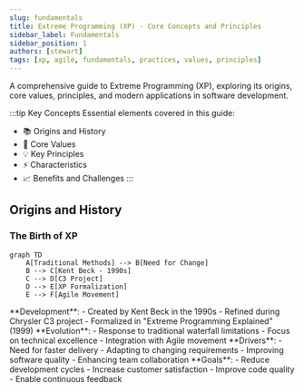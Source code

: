 ```yaml
---
slug: fundamentals
title: Extreme Programming (XP) - Core Concepts and Principles
sidebar_label: Fundamentals
sidebar_position: 1
authors: [stewart]
tags: [xp, agile, fundamentals, practices, values, principles]
---
```



A comprehensive guide to Extreme Programming (XP), exploring its origins, core values, principles, and modern applications in software development.

<!-- truncate -->

:::tip Key Concepts
Essential elements covered in this guide:

- 📚 Origins and History
- 🎯 Core Values
- 💡 Key Principles
- ⚡ Characteristics
- 📈 Benefits and Challenges
  :::

## Origins and History

### The Birth of XP

```mermaid
graph TD
    A[Traditional Methods] --> B[Need for Change]
    B --> C[Kent Beck - 1990s]
    C --> D[C3 Project]
    D --> E[XP Formalization]
    E --> F[Agile Movement]
```

<Tabs>
  <TabItem value="background" label="Historical Context" default>
    **Development**: - Created by Kent Beck in the 1990s - Refined during
    Chrysler C3 project - Formalized in "Extreme Programming Explained" (1999)
    **Evolution**: - Response to traditional waterfall limitations - Focus on
    technical excellence - Integration with Agile movement
  </TabItem>
  <TabItem value="motivation" label="Key Motivations">
    **Drivers**: - Need for faster delivery - Adapting to changing requirements
    - Improving software quality - Enhancing team collaboration **Goals**: -
    Reduce development cycles - Increase customer satisfaction - Improve code
    quality - Enable continuous feedback
  </TabItem>
</Tabs>

## Core Values

:::info Foundation
XP is built on five fundamental values that guide all practices and decisions.
:::

### 1. Communication

<Tabs>
  <TabItem value="principles" label="Key Principles" default>
    **Focus Areas**: - Face-to-face interaction - Continuous dialogue - Team
    collaboration - Knowledge sharing **Implementation**: - Daily stand-ups -
    Pair programming - Team workspace - Customer involvement
  </TabItem>
  <TabItem value="benefits" label="Benefits">
    **Outcomes**: - Faster problem solving - Reduced documentation needs -
    Better team alignment - Improved decision making
  </TabItem>
</Tabs>

### 2. Simplicity

```mermaid
mindmap
  root((Simplicity))
    Code
      Clear Design
      Minimal Features
      Easy Maintenance
    Process
      Direct Solutions
      Reduced Complexity
      Focused Scope
    Planning
      Small Steps
      Clear Goals
      Measurable Progress
```

### 3. Feedback

<Tabs>
  <TabItem value="types" label="Feedback Types" default>
    **Sources**: - Unit testing - Customer reviews - Team retrospectives -
    System metrics **Timing**: - Immediate technical feedback - Short iteration
    cycles - Regular customer demos - Continuous integration
  </TabItem>
  <TabItem value="application" label="Application">
    **Usage**: - Guide development - Adjust direction - Improve quality -
    Enhance practices
  </TabItem>
</Tabs>

### 4. Courage

:::note Courage in Practice
Courage means taking bold actions while being aware of their consequences.
:::

- Telling the truth about progress
- Adapting to changes
- Throwing away code when needed
- Trying new approaches
- Maintaining high standards

### 5. Respect

- Valuing team members' contributions
- Supporting each other's efforts
- Accepting responsibility
- Giving and receiving feedback
- Maintaining work-life balance

## Key Characteristics

### Technical Excellence

```mermaid
graph TD
    A[Technical Practices] --> B[Test-First Development]
    A --> C[Pair Programming]
    A --> D[Continuous Integration]
    A --> E[Refactoring]
    A --> F[Simple Design]
```

### Customer Focus

<Tabs>
  <TabItem value="involvement" label="Customer Involvement" default>
    **Practices**: - On-site customer - Regular feedback - Story writing -
    Acceptance testing **Benefits**: - Clear requirements - Fast decisions -
    Value alignment - Quick feedback
  </TabItem>
  <TabItem value="delivery" label="Delivery Focus">
    **Approach**: - Small releases - Continuous delivery - Iterative development
    - Value-driven prioritization
  </TabItem>
</Tabs>

## Benefits and Challenges

### Advantages

1. **Quality Improvement**

   - Reduced defects
   - Better design
   - Maintainable code
   - Technical excellence

2. **Team Effectiveness**

   - Enhanced collaboration
   - Shared knowledge
   - Continuous learning
   - High motivation

3. **Business Value**
   - Fast delivery
   - Flexible adaptation
   - Customer satisfaction
   - Reduced risk

### Challenges

:::warning Common Difficulties
Understanding these challenges helps teams prepare and respond effectively.
:::

<Tabs>
  <TabItem value="organizational" label="Organizational" default>
    **Challenges**: - Cultural resistance - Resource commitment - Customer
    availability - Management support **Solutions**: - Gradual adoption - Clear
    communication - Demonstrated value - Leadership engagement
  </TabItem>
  <TabItem value="technical" label="Technical">
    **Challenges**: - Learning curve - Tool adoption - Practice discipline -
    Legacy systems **Solutions**: - Training programs - Mentoring - Incremental
    adoption - Technical spikes
  </TabItem>
</Tabs>

## Additional Resources

- [Extreme Programming Explained](https://www.amazon.com/Extreme-Programming-Explained-Embrace-Change/dp/0321278658) by Kent Beck
- [XP Values and Principles](https://www.altexsoft.com/blog/extreme-programming-values-principles-and-practices/)
- [Ron Jeffries on XP](https://ronjeffries.com/xprog/articles/expdocumentationinxp/)
- [Agile Alliance XP Guide](https://www.agilealliance.org/glossary/xp/)
